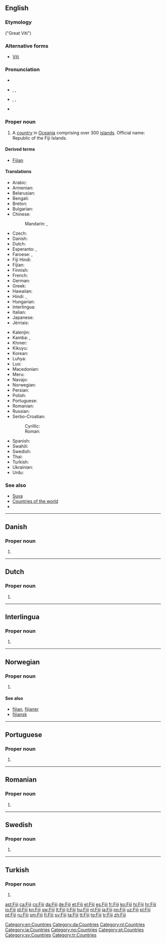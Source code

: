 {{also|fiji}}
==English==
{{wikipedia}}

===Etymology===
{{etyl|fj|en}} ''{{w|Viti Levu}}'' ("Great Viti")

===Alternative forms===
* [[Viti]]

===Pronunciation===
* {{rhymes|iːdʒi}}
* {{a|UK}} {{enPR|fēʹjē|fējēʹ}}, {{IPA|/ˈfiː.dʒiː/|/fiːˈdʒiː/}}, {{X-SAMPA|/fi:"dZi:/|/fi:.dZi:"/}}
* {{a|US}} {{enPR|fēʹjē}}, {{IPA|/ˈfi.dʒi/}}, {{X-SAMPA|/fi"dZi/}}
* {{audio|en-us-Fiji.ogg|Audio (US)}}

===Proper noun===
{{en-proper noun}}

# A [[country]] in [[Oceania]] comprising over 300 [[island]]s. Official name: Republic of the Fiji Islands.

====Derived terms====
* [[Fijian]]

====Translations====
{{trans-top|Republic of the Fiji Islands}}
* Arabic: {{t|ar|فيجي|m|tr=fiiji}}
* Armenian: {{t|hy|Ֆիջի|tr=Fiǰi}}
* Belarusian: {{t|be|Фіджы|p|tr=Fídžy}}
* Bengali: {{t|bn|ফিজি}}
* Breton: {{t|br|Fidji}}
* Bulgarian: {{t|bg|Фиджи|tr=Fídži}}
* Chinese:
*: Mandarin: {{t|cmn|斐濟|sc=Hani}}, {{t|cmn|斐济|tr=Fěijì|sc=Hani}}
* Czech: {{t+|cs|Fidži}}
* Danish: {{t+|da|Fiji}}
* Dutch: {{t+|nl|Fiji}}
* Esperanto: {{t|eo|Fiĝio}}, {{t|eo|Fiĝioj}}
* Faroese: {{t|fo|Fidjioyggjar|f-p}}, {{t|fo|Fidji|n}}
* Fiji Hindi: {{t|hif|फ़िजी|tr=fijī}}
* Fijian: {{t+|fj|Viti}}
* Finnish: {{t+|fi|Fidži}}
* French: {{t+|fr|Fidji}}
* German: {{t+|de|Fidschi}}
* Greek: {{t+|el|Φίτζι|n|tr=Fítzi}}
* Hawaiian: {{t|haw|Pīkī}}
* Hindi: {{t+|hi|फ़िजी|tr=fijī}}, {{t+|hi|फिजी|tr=phijī}}
* Hungarian: {{t+|hu|Fidzsi-szigetek}}
* Interlingua: {{t|ia|Fiji}}
* Italian: {{t+|it|Figi}}
* Japanese: {{t|ja|フィジー|tr=Fijī}}
* Jèrriais: {{t|roa-jer|Fiji}}
{{trans-mid}}
* Kalenjin: {{t|kln|Fiji}}
* Kamba: {{t|kam|Fiji}}, {{t|kam|Fiji}}
* Khmer: {{t|km|ហ៊្វីជី|tr=fi ji|sc=Khmr}}
* Kikuyu: {{t|ki|Fiji}}
* Korean: {{t+|ko|피지|tr=Piji|sc=Hang}}
* Luhya: {{t|luy|Fiji}}
* Luo: {{t|luo|Fiji}}
* Macedonian: {{t|mk|Фиџи|n|tr=Fídži}}
* Meru: {{t|mer|Fiji}}
* Navajo: {{t|nv|Fííjii‎}}
* Norwegian: {{t|no|Fiji}}
* Persian: {{t|fa|فیجی|tr=Fiji}}
* Polish: {{t+|pl|Fidżi}}
* Portuguese: {{t+|pt|Fiji}}
* Romanian: {{t|ro|Fiji}}
* Russian: {{t|ru|Фиджи|p|tr=Fídži}} {{qualifier|indeclinable}}
* Serbo-Croatian:
*: Cyrillic: {{t|sh|Фиџи|m|sc=Cyrl}}
*: Roman: {{t|sh|Fȉdži|m}}
* Spanish: {{t+|es|Fiyi}}
* Swahili: {{t+|sw|Fiji}}
* Swedish: {{t+|sv|Fiji}}
* Thai: {{t+|th|ฟิจิ|tr=fici}}
* Turkish: {{t+|tr|Fiji}}
* Ukrainian: {{t|uk|Фіджі|p|tr=Fídži}}
* Urdu: {{t|ur|فجی|tr=fijī}}
{{trans-bottom}}

===See also===
* [[Suva]]
* [[Appendix:Countries of the world|Countries of the world]]
* {{pedialite}}

[[Category:en:Countries]]

----

==Danish==

===Proper noun===
{{head|da|proper noun}}

# {{l|en|Fiji}}

[[Category:da:Countries]]

----

==Dutch==

===Proper noun===
{{nl-proper noun}}

# {{l|en|Fiji}}

[[Category:nl:Countries]]

----

==Interlingua==

===Proper noun===
{{head|ia|proper noun}}

# {{l|en|Fiji}}

[[Category:ia:Countries]]

----

==Norwegian==

===Proper noun===
{{head|no|proper noun}}

# {{l|en|Fiji}}

====See also====
* [[fijian]], [[fijianer]]
* [[fijiansk]]

[[Category:no:Countries]]

----

==Portuguese==

===Proper noun===
{{pt-proper noun}}

# {{l|en|Fiji}}

[[Category:pt:Countries]]

----

==Romanian==

===Proper noun===
{{head|ro|proper noun}}

# {{l|en|Fiji}}

----

==Swedish==

===Proper noun===
{{head|sv|proper noun}}

# {{l|en|Fiji}}

[[Category:sv:Countries]]

----

==Turkish==

===Proper noun===
{{head|tr|proper noun}}

# {{l|en|Fiji}}

[[Category:tr:Countries]]

[[ast:Fiji]]
[[ca:Fiji]]
[[cs:Fiji]]
[[da:Fiji]]
[[de:Fiji]]
[[et:Fiji]]
[[el:Fiji]]
[[es:Fiji]]
[[fr:Fiji]]
[[ko:Fiji]]
[[hi:Fiji]]
[[hr:Fiji]]
[[io:Fiji]]
[[id:Fiji]]
[[kn:Fiji]]
[[sw:Fiji]]
[[lt:Fiji]]
[[li:Fiji]]
[[hu:Fiji]]
[[nl:Fiji]]
[[ja:Fiji]]
[[nn:Fiji]]
[[uz:Fiji]]
[[pl:Fiji]]
[[pt:Fiji]]
[[ru:Fiji]]
[[sm:Fiji]]
[[fi:Fiji]]
[[sv:Fiji]]
[[ta:Fiji]]
[[tt:Fiji]]
[[tg:Fiji]]
[[tr:Fiji]]
[[zh:Fiji]]